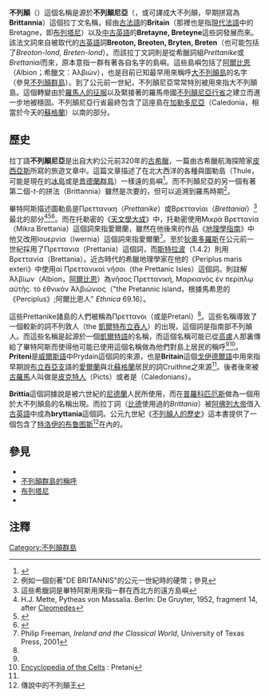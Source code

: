 '''不列顛'''（{{lang-en|Britain}}）這個名稱是源於'''不列顛尼亞'''（{{lang|en|'''Britannia'''}}，或可譯成大不列顛，早期拼寫為'''Brittannia'''）這個拉丁文名稱，經由[[古法語|古法語]]的'''Britain'''（那裡也是指[[法語|現代法語]]中的Bretagne，即[[布列塔尼|布列塔尼]]）以及[[中古英語|中古英語]]的'''Bretayne, Breteyne'''這些詞發展而來。該法文詞來自被取代的[[古英語|古英語]]詞'''Breoton, Breoten, Bryten, Breten'''（也可能包括了''Breoton-lond, Breten-lond''）。而該拉丁文詞則是從希臘詞組''Prettanike''或''Brettaniai''而來，原本意指一群有著各自名字的島嶼。這些島嶼包括了[[阿爾比恩|阿爾比恩]]（Albion；希臘文：Ἀλβιών），也是目前已知最早用來稱呼[[大不列顛島|大不列顛島]]的名字（參見[[不列顛群島|不列顛群島]]）。到了公元前一世紀，不列顛尼亞常常特別被用來指大不列顛島。這個轉變由於[[羅馬征服不列顛|羅馬人的征服]]以及緊接著的羅馬帝國[[不列顛尼亞行省|不列顛尼亞行省]]之建立而進一步地被穩固。不列顛尼亞行省最終包含了這座島在[[加勒多尼亞|加勒多尼亞]]（Caledonia，相當於今天的[[蘇格蘭|蘇格蘭]]）以南的部分。

== 歷史 ==
拉丁語'''不列顛尼亞'''是出自大約公元前320年的[[古希臘|古希臘]]，一篇由古希臘航海探險家[[畢提亞斯|皮西亞斯]]所寫的旅遊文章中。這篇文章描述了在北大西洋的各種與圖勒島（Thule，可能是現在的[[冰島|冰島]]或是[[昔德蘭群島|昔德蘭群島]]）一樣遠的島嶼<ref>{{cite web  | url=http://myweb.tiscali.co.uk/fartherlands/  | title=Tacitus, Thule and Caledonia  | last=Wolfson  | first=Stan  | accessdate=2008-07-09  | archive-url=https://web.archive.org/web/20080907190147/http://myweb.tiscali.co.uk/fartherlands/  | archive-date=2008-09-07  | dead-url=yes  }}</ref>。而不列顛尼亞的另一個有著第二個''-t-''的拼法（Brittannia）雖然是次要的，但可以追溯到羅馬時期<ref>例如一個刻著"DE BRITANNIS"的公元一世紀時的硬幣；參見{{cite web |url=http://www.24carat.co.uk/britannia1frame.html |title=Britannia on British Coins |publisher=Chard |accessdate=2006-06-25 |archive-date=2020-11-07 |archive-url=https://web.archive.org/web/20201107070047/https://24carat.co.uk/britannia1frame.html |dead-url=no }}</ref>。

畢特阿斯描述圖勒島是Πρεττανικη（''Prettanike''）或Βρεττανίαι（''Brettaniai''）<ref>這些希臘詞是畢特阿斯用來指一群在西北方的遠方島嶼</ref>最北的部分<ref>H.J. Mette, Pytheas von Massalia. Berlin: De Gruyter, 1952, fragment 14, after [[Cleomedes|Cleomedes]]</ref><ref name=snyder>{{cite book  | last = [[Christopher_Snyder|Snyder]]  | first = Christopher A.  | title = The Britons  | publisher = [[Blackwell_Publishing|Blackwell Publishing]]  | date = 2003  | id = ISBN 0-631-22260-X}}</ref><ref name=ohi>{{cite book  | last = Foster (editor)  | first = R F  | authorlink =   | coauthors = [[Donnchadh_O_Corrain|Donnchadh O Corrain]], Professor of Irish History at University College Cork:（Chapter 1: ''Prehistoric and Early Christian Ireland''）  | title = The Oxford History of Ireland  | publisher = Oxford University Press  | date = 1 November 2001  | location =   | url =   | doi =   | id = ISBN 0-19-280202-X}}</ref>。而在托勒密的《[[天文學大成|天文學大成]]》中，托勒密使用Μικρὰ Βρεττανία（Mikra Brettania）這個詞來指愛爾蘭，雖然在他後來的作品《[[地理學指南|地理學指南]]》中他又改用Ιουερνία（Iwernia）這個詞來指愛爾蘭<ref>Philip Freeman, ''Ireland and the Classical World'', University of Texas Press, 2001</ref>。至於[[西西里的狄奧多羅斯|狄奧多羅斯]]在公元前一世紀採用了Πρεττανια（Prettania）這個詞，而[[斯特拉波|斯特拉波]]（1.4.2）則用Βρεττανία（Brettania）。近古時代的希臘地理學家{{tsl|en|Marcian of Heraclea|赫拉克利亞的馬希恩}}在他的《Periplus maris exteri》中使用αἱ Πρεττανικαὶ νῆσοι（the Prettanic Isles）這個詞。{{tsl|en|Stephanus of Byzantium|拜占庭的司提反}}則註解Ἀλβίων（Albion，[[阿爾比恩|阿爾比恩]]）為νῆσος Πρεττανική, Μαρκιανὸς ἐν περίπλῳ αὐτῆς. τὸ ἐθνικὸν Ἀλβιώνιος（"the Pretannic island，根據馬希恩的《Perciplus》;阿爾比恩人" ''Ethnica'' 69.16）。

這些Prettanike諸島的人們被稱為Πρεττανοι（{{tsl|en|Cruthin|Priteni}}或是Pretani）<ref name=snyder/>。這些名稱導致了一個較新的詞不列敦人（the [[凱爾特布立吞人|凱爾特布立吞人]]）的出現，這個詞是指南部不列顛人。而這些名稱是起源於一個[[凱爾特語族|凱爾特語]]的名稱，而這個名稱可能已從[[高盧|高盧]]人那裏傳給了畢特阿斯而使得他可能已使用這個名稱做為他們對島上居民的稱呼<ref name=ohi/><ref>[http://www.celticgrounds.com/chapters/encyclopedia/p.html Encyclopedia of the Celts] {{Wayback|url=http://www.celticgrounds.com/chapters/encyclopedia/p.html |date=20181220161702 }}: Pretani</ref>。'''Priteni'''是[[威爾斯語|威爾斯語]]中Prydain這個詞的來源，也是'''Britain'''這個[[蓋爾亞支|戈伊德爾語]]中用來指早期說[[布立吞亞支|布立吞亞支]]語的[[愛爾蘭|愛爾蘭]]與北[[蘇格蘭|蘇格蘭]]居民的詞Cruithne之來源<ref name=ohi/>。後者後來被[[古羅馬|古羅馬]]人叫做是[[皮克特人|皮克特人]]（Picts）或者是{{tsl|en|Caledonians|卡莱多尼安人}}（Caledonians）。

'''Brittia'''這個詞據說是被六世紀的[[荷蘭|尼德蘭]]人民所使用，而在[[普羅科匹厄斯|普羅科匹厄斯]]做為一個用於大不列顛島的名稱出現。而拉丁詞（[[比德|比德]]使用過的''Brittania''）被[[阿佛列大帝|阿佛列大帝]]借入[[古英語|古英語]]中成為'''bryttania'''這個詞。公元九世紀《[[不列顛人的歷史|不列顛人的歷史]]》這本書提供了一個包含了[[特洛伊的布鲁图斯|特洛伊的布鲁图斯]]<ref>傳說中的不列顛王</ref>在內的{{tsl|en|origin myth|起源神話}}。

== 參見 ==
* {{tsl|en|Alternative words for British|不列颠的别名}}
* [[不列顛群島的稱呼|不列顛群島的稱呼]]
* [[布列塔尼|布列塔尼]]
* {{tsl|en|Prydain|普萊達因}}

== 注釋 ==
{{reflist|30em}}

[[Category:不列顛群島|Category:不列顛群島]]